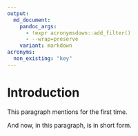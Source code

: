 ```yaml
---
output:
  md_document:
    pandoc_args:
      - !expr acronymsdown::add_filter()
      - --wrap=preserve
    variant: markdown
acronyms:
  non_existing: "key"
---
```


# Introduction {#intro}

This paragraph mentions \acr{RL} for the first time.

And now, in this paragraph, \acr{RL} is in short form.
